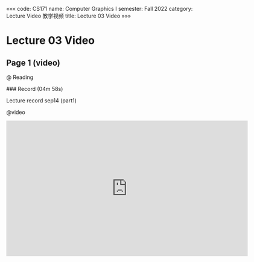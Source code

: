 «««
code: CS171
name: Computer Graphics I
semester: Fall 2022
category: Lecture Video 教学视频
title: Lecture 03 Video
»»»

# Lecture 03 Video

## Page 1 (video)

@ Reading

<div class="markdown-body">
### Record (04m 58s)

Lecture record sep14 (part1)
</div>

@video

<iframe src="https://sbbrisk.com/e/5mbnohg4rvtr.html" frameborder=0 marginwidth=0 marginheight=0 scrolling=no width=640 height=360 allowfullscreen></iframe>
